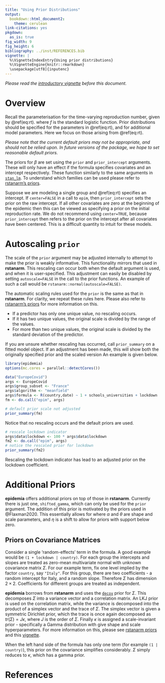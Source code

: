 ```yaml
---
title: "Using Prior Distributions"
output:
  bookdown::html_document2:
    theme: cerulean
link-citations: yes
pkgdown:
  as_is: true
fig_width: 9 
fig_height: 6
bibliography: ../inst/REFERENCES.bib
vignette: |
  %\VignetteIndexEntry{Using prior distributions} 
  %\VignetteEngine{knitr::rmarkdown} 
  \usepackage[utf8]{inputenc}
---
```


*Please read the [introductory vignette](introduction.html) before this document.* 

# Overview

Recall the parameterisation for the time-varying reproduction number, given by \@ref(eq:rt).
\begin{equation}
R = 2A f\left(X\beta + Zb\right),
(\#eq:rt)
\end{equation}
where $f$ is the standard logistic function. Prior distributions should be specified for the parameters in \@ref(eq:rt), and for additional model parameters. Here we focus on those arising from \@ref(eq:rt).

*Please note that the current default priors may not be appropriate, 
and should not be relied upon. In future versions of the package, 
we hope to set reasonable default priors.*

The priors for $\beta$ are set using the `prior` and 
`prior_intercept` arguments. These will only have an effect if the formula 
specifies covariates and an intercept respectively. These function  similarly 
to the same arguments in [`stan_lm`](https://mc-stan.org/rstanarm/reference/stan_lm.html). 
To understand which families can be used please refer to 
[rstanarm's priors](https://mc-stan.org/rstanarm/reference/priors.html). 


Suppose we are modeling a single group and \@ref(eq:rt) specifies an intercept. If `center=FALSE` in a call to `epim`, then `prior_intercept` sets the prior on the raw intercept. If all other covariates are zero at the beginning of the epidemic then 
this can be viewed as specifying a prior on the initial reproduction rate. We do not recommend 
using `center=TRUE`, because `prior_intercept` then refers to 
the prior on the intercept after all covariates have been centered. This is a difficult 
quantity to intuit for these models.

# Autoscaling `prior`

The scale of the `prior` argument may be adjusted internally to attempt to make the prior 
is weakly informative. This functionality mirrors that used in **rstanarm**. This rescaling can occur both when the default argument is used, and when 
it is user-specified. This adjustment can easily be disabled by setting `autoscale=FALSE` in the 
call to the prior functions. An example of such a call would be `rstanarm::normal(autoscale=FALSE)`.

The automatic scaling rules used for the `prior` is the same as that in **rstanarm**. For clarity, 
we repeat these rules here. Please also refer to [rstanarm's priors](https://mc-stan.org/rstanarm/reference/priors.html) for more information on this.

* If a predictor has only one unique value, no rescaling occurs.
* If it has two unique values, the original scale is divided by the range of the values.
* For more than two unique values, the original scale is divided by the standard deviation of the predictor.

If you are unsure whether rescaling has occurred, call `prior_summary` on a fitted model object.
If an adjustment has been made, this will show both the originally specified prior and the scaled version An example is given below.

```r
library(epidemia)
options(mc.cores = parallel::detectCores())

data("EuropeCovid")
args <- EuropeCovid
args$group_subset <- "France"
args$algorithm <- "meanfield"
args$formula <- R(country,date) ~ 1 + schools_universities + lockdown 
fm <- do.call("epim", args)

# default prior scale not adjusted
prior_summary(fm)
```
Notice that no rescaling occurs and the default priors are used.


```r
# rescale lockdown indicator
args$data$lockdown <- 100 * args$data$lockdown
fm2 <- do.call("epim", args)
# notice the rescaled prior for lockdown
prior_summary(fm2)

```
Rescaling the lockdown indicator has lead to an adjusted prior on the lockdown coefficient.

# Additional Priors

**epidemia** offers additional priors on top of those in **rstanarm**. Currently there is just one, `shifted_gamma`, which can only be used for the `prior` argument. The addition of this prior is motivated by the priors used in @Flaxman2020. This essentially allows for 
\begin{equation}
\beta_i \sim \text{Gamma}(\alpha,\theta) - \eta,
\end{equation}
where $\alpha$ and $\theta$ are shape and scale parameters, and $\eta$ is a shift to allow for priors with support below zero.

## Priors on Covariance Matrices

Consider a single 'random-effects' term in the formula. A good example would be `(1 + lockdown | country)`. For each group the intercepts and slopes are treated as zero-mean multivariate normal with unknown covariance matrix $\Sigma$. For our example term, fix one level implied by the factor `country`, say `"Italy"`. For this group, there are two coefficients - a random intercept for Italy, and a random slope. Therefore $\Sigma$ has dimension $2 \times 2$. Coefficients for different groups are treated as independent. 

**epidemia** borrows from **rstanarm** and uses the [`decov`](rstanarm priors) prior for $\Sigma$. This decomposes $\Sigma$ into a variance vector and a correlation matrix. An LKJ prior is used on the correlation matrix, while the variance is decomposed into the product of a simplex vector and the trace of $\Sigma$. The simplex vector is given a symmetric Dirichlet prior, which the trace is once again decomposed as $tr(\Sigma) = J \kappa$, where $J$ is the order of $\Sigma$. Finally $\kappa$ is assigned a scale-invariant prior - specifically a Gamma distribution with give shape and scale hyperparameters. For more information on this, please see [rstanarm priors](http://mc-stan.org/rstanarm/reference/priors.html) and this [vignette](http://mc-stan.org/rstanarm/articles/glmer.html).

When the left hand side of the formula has only one term (for example `(1 | country)`), this prior on the covariance simplifies considerably. $\Sigma$ simply reduces to $\kappa$, which has a gamma prior.

# References
